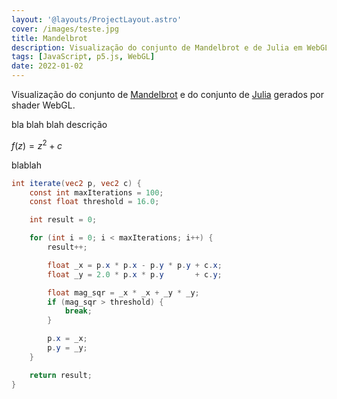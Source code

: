```yaml
---
layout: '@layouts/ProjectLayout.astro'
cover: /images/teste.jpg
title: Mandelbrot
description: Visualização do conjunto de Mandelbrot e de Julia em WebGL.
tags: [JavaScript, p5.js, WebGL]
date: 2022-01-02
---
```


Visualização do conjunto de [Mandelbrot](https://en.wikipedia.org/wiki/Mandelbrot_set) e do conjunto de [Julia](https://en.wikipedia.org/wiki/Julia_set) gerados por shader WebGL.


<div class="flex flex-wrap justify-center gap-4">
	<Mandelbrot client:only="react" defaultZoom={0.55} defaultOffset={[-0.5, 0]} />
	<Mandelbrot client:only="react" defaultZoom={0.6} defaultJulia={[-0.4, 0.6]} />
</div>

bla blah blah descrição

$f(z) = z^2 + c$

blablah

```glsl
int iterate(vec2 p, vec2 c) {
	const int maxIterations = 100;
	const float threshold = 16.0;

	int result = 0;

	for (int i = 0; i < maxIterations; i++) {
		result++;

		float _x = p.x * p.x - p.y * p.y + c.x;
		float _y = 2.0 * p.x * p.y       + c.y;

		float mag_sqr = _x * _x + _y * _y;
		if (mag_sqr > threshold) {
			break;
		}

		p.x = _x;
		p.y = _y;
	}

	return result;
}
```
